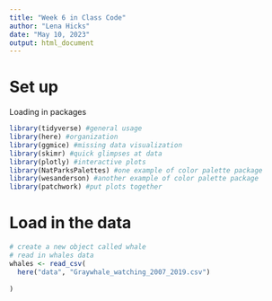 ```yaml
---
title: "Week 6 in Class Code"
author: "Lena Hicks"
date: "May 10, 2023"
output: html_document
---
```


# Set up

Loading in packages

```r
library(tidyverse) #general usage
library(here) #organization
library(ggmice) #missing data visualization
library(skimr) #quick glimpses at data
library(plotly) #interactive plots
library(NatParksPalettes) #one example of color palette package
library(wesanderson) #another example of color palette package
library(patchwork) #put plots together
```


# Load in the data

```r
# create a new object called whale 
# read in whales data
whales <- read_csv(
  here("data", "Graywhale_watching_2007_2019.csv")
  
)
```




